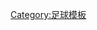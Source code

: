 {{Navbox
| name = 國際五人制足球
| title = 國際[[五人制足球]]
| state      = {{{state|autocollapse}}}
| groupstyle = border-right:0.5em solid; padding-right: 0.5em; line-height: 1em;
|group1style = border-color: #ffb6c1
|group2style = border-color: #deb887
|group3style = border-color: #db7093
|group4style = border-color: #8fbc8f
|group5style = border-color: #ffd700
|group6style = border-color: #4682b4
|above = [[国际足球联合会|FIFA]]&nbsp;&bull; [[世界室內五人制足球協會|AMF]]&nbsp;&bull; [[國際足協室內五人足球世界盃]]
|image = [[File:World Map FIFA.svg|280px|link=|alt=]]
|group1 = 亚洲
|list1 = [[亚洲足球联合会|AFC]] – [[亞足聯五人制足球錦標賽|亞洲五人制足球錦標賽]] – [[亞足聯女子五人制足球亞洲盃|亞洲女子五人制足球锦标赛]]
|group2 = 非洲
|list2 = [[非洲足球協會|CAF]] – [[非洲室內五人足球國家盃|非洲五人制足球錦標賽]]
|group3 = 中北美洲
|list3 = [[中北美洲及加勒比海足球協會|CONCACAF]] – [[中北美洲五人制足球錦標賽]]
|group4 = 南美洲
|list4 = [[南美洲足球協會|CONMEBOL]] – [[美洲室內五人足球盃]]（[[南美洲U-20室內五人足球錦標賽|U-20]]），[[南美洲女子室內五人足球錦標賽]]
|group5 = 大洋洲
|list5 = [[大洋洲足球協會|OFC]] – [[大洋洲五人制足球錦標賽]]
|group6 = 欧洲
|list6 = [[歐洲足球協會聯盟|UEFA]] – [[歐足聯室內五人足球錦標賽|歐洲室內五人足球錦標賽]]（[[歐足聯U-21五人制足球錦標賽|U-21]]，[[歐足聯U-21五人制足球錦標賽|U-19]]） - [[歐足聯女子五人制足球錦標賽]] – [[歐洲五人制足球聯盟|UEFS]] – [[UEFS五人制足球錦標賽]] – [[UEFS女子五人制足球錦標賽]]&nbsp;&bull; 
}}<noinclude>
{{collapsible option}}

[[Category:足球模板]]
</noinclude>